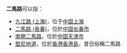 '''二馬路'''可以指：
*[[九江路_(上海)|九江路 (上海)]]，位于[[中国|中国]][[上海|上海]]
*[[二馬路_(長春)|二馬路 (長春)]]，位於[[中国|中国]][[长春市|长春市]]
*[[南開二馬路|南開二馬路]]，位於[[中国|中国]][[天津市|天津市]]
*[[堅尼地道|堅尼地道]]，位於[[香港|香港]][[香港島|香港島]]，昔日俗稱二馬路
{{disambig|Cat=三字路名消歧义}}